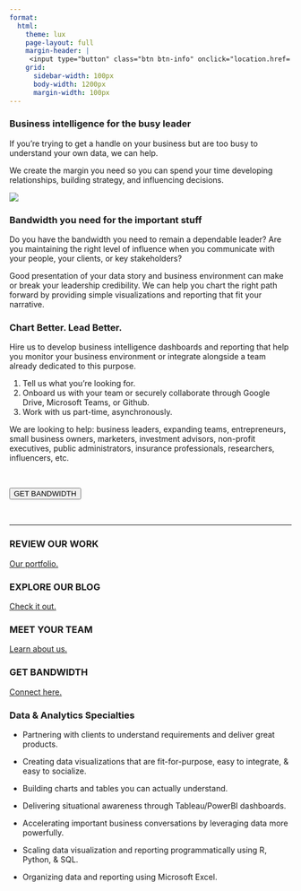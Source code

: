 ```yaml
---
format:
  html:
    theme: lux
    page-layout: full
    margin-header: |
     <input type="button" class="btn btn-info" onclick="location.href='https://share.hsforms.com/1I8JrOQTdS2SPY59SMnyfNge0x16';" value="GET BANDWIDTH">
    grid:
      sidebar-width: 100px
      body-width: 1200px
      margin-width: 100px
---
```


### Business intelligence for the busy leader

If you're trying to get a handle on your business but are too busy to understand your own data, we can help. 

We create the margin you need so you can spend your time developing relationships, building strategy, and influencing decisions.

![](pexels-alex-andrews-1203808.jpg)

### Bandwidth you need for the important stuff

Do you have the bandwidth you need to remain a dependable leader?  Are you maintaining the right level of influence when you communicate with your people, your clients, or key stakeholders?  

Good presentation of your data story and business environment can make or break your leadership credibility. We can help you chart the right path forward by providing simple visualizations and reporting that fit your narrative.  

### Chart Better. Lead Better.

Hire us to develop business intelligence dashboards and reporting that help you monitor your business environment or integrate alongside a team already dedicated to this purpose. 

1.  Tell us what you're looking for.
2.  Onboard us with your team or securely collaborate through Google Drive, Microsoft Teams, or Github.
3.  Work with us part-time, asynchronously.

We are looking to help: business leaders, expanding teams, entrepreneurs, small business owners, marketers, investment advisors, non-profit executives, public administrators, insurance professionals, researchers, influencers, etc.

<br>

<i class="bi bi-calendar-week-fill" ></i> <input type="button" class="btn btn-info" onclick="location.href='https://calendly.com/brian-davidhizar/30min';" value="GET BANDWIDTH">

<br>
  
***

### REVIEW OUR WORK

[Our portfolio.](https://betadelta-analytics-research.github.io/website/DataViz.html)

### EXPLORE OUR BLOG

[Check it out.](https://betadelta-analytics-research.github.io/website/blog_page.html)

### MEET YOUR TEAM

[Learn about us.](https://betadelta-analytics-research.github.io/website/profile.html)

### GET BANDWIDTH

[Connect here.](https://betadelta-analytics-research.github.io/website/contact_us.html)

### Data & Analytics Specialties

-   Partnering with clients to understand requirements and deliver great products.

-   Creating data visualizations that are fit-for-purpose, easy to integrate, & easy to socialize.

-   Building charts and tables you can actually understand.

-   Delivering situational awareness through Tableau/PowerBI dashboards.

-   Accelerating important business conversations by leveraging data more powerfully.

-   Scaling data visualization and reporting programmatically using R, Python, & SQL.

-   Organizing data and reporting using Microsoft Excel.
